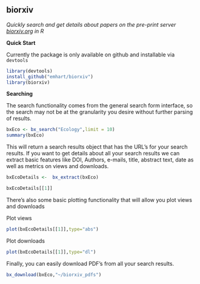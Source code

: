 

## biorxiv

*Quickly search and get details about papers on the pre-print server [biorxiv.org](http://www.biorxiv.org) in R*

**Quick Start**

Currently the package is only available on github and installable via `devtools`
```r
library(devtools)
install_github("emhart/biorxiv")
library(biorxiv)
```

**Searching**

The search functionality comes from the general search form interface, so the search may not be at the granularity you desire without further parsing of results.

```r
bxEco <- bx_search("Ecology",limit = 10)
summary(bxEco)
```

This will return a search results object that has the URL's for your search results.  If you want to get details about all your search results we can extract basic features like DOI, Authors, e-mails, title, abstract text, date as well as metrics on views and downloads.

```r
bxEcoDetails <-  bx_extract(bxEco)

bxEcoDetails[[1]]

```

There's also some basic plotting functionality that will allow you plot views and downloads

Plot views
```r
plot(bxEcoDetails[[1]],type="abs")

```

Plot downloads
```r
plot(bxEcoDetails[[1]],type="dl")

```

Finally, you can easily download PDF's from all your search results.

```r
bx_download(bxEco,"~/biorxiv_pdfs")

```


